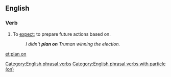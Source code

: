 ==English==

===Verb===
{{en-verb|head=to [[plan]] [[on]]|plans on|planning on|planned on}}

# To [[expect]]; to prepare future actions based on.
#: ''I didn't '''plan on''' Truman winning the election.''

[[Category:English phrasal verbs]]
[[Category:English phrasal verbs with particle (on)]]

[[et:plan on]]